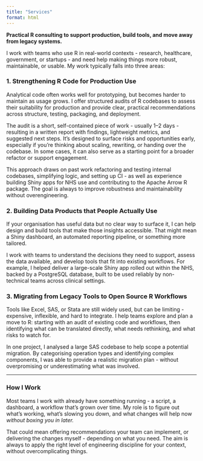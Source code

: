 ```yaml
---
title: "Services"
format: html
---
```


**Practical R consulting to support production, build tools, and move away from legacy systems.**

I work with teams who use R in real-world contexts - research, healthcare, government, or startups - and need help making things more robust, maintainable, or usable. My work typically falls into three areas:


### **1. Strengthening R Code for Production Use**
Analytical code often works well for prototyping, but becomes harder to maintain as usage grows. I offer structured audits of R codebases to assess their suitability for production and provide clear, practical recommendations across structure, testing, packaging, and deployment.

The audit is a short, self-contained piece of work - usually 1–2 days - resulting in a written report with findings, lightweight metrics, and suggested next steps. It’s designed to surface risks and opportunities early, especially if you’re thinking about scaling, rewriting, or handing over the codebase. In some cases, it can also serve as a starting point for a broader refactor or support engagement.

This approach draws on past work refactoring and testing internal codebases, simplifying logic, and setting up CI - as well as experience building Shiny apps for NHS use and contributing to the Apache Arrow R package. The goal is always to improve robustness and maintainability without overengineering.


### **2. Building Data Products that People Actually Use**  
If your organisation has useful data but no clear way to surface it, I can help design and build tools that make those insights accessible. That might mean a Shiny dashboard, an automated reporting pipeline, or something more tailored.

I work with teams to understand the decisions they need to support, assess the data available, and develop tools that fit into existing workflows. For example, I helped deliver a large-scale Shiny app rolled out within the NHS, backed by a PostgreSQL database, built to be used reliably by non-technical teams across clinical settings.


### **3. Migrating from Legacy Tools to Open Source R Workflows**  
Tools like Excel, SAS, or Stata are still widely used, but can be limiting - expensive, inflexible, and hard to integrate. I help teams explore and plan a move to R: starting with an audit of existing code and workflows, then identifying what can be translated directly, what needs rethinking, and what risks to watch for.

In one project, I analysed a large SAS codebase to help scope a potential migration. By categorising operation types and identifying complex components, I was able to provide a realistic migration plan - without overpromising or underestimating what was involved.

---

### **How I Work**  
Most teams I work with already have something running - a script, a dashboard, a workflow that’s grown over time. My role is to figure out what’s working, what’s slowing you down, and what changes will help now *without boxing you in later.*

That could mean offering recommendations your team can implement, or delivering the changes myself - depending on what you need. The aim is always to apply the right level of engineering discipline for your context, without overcomplicating things.


